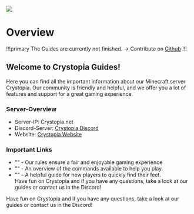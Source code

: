 ![](/assets/crystopia.webp)
# Overview

!!!primary
The Guides are currently not finished. -> Contribute on [Github](https://github.com/Crystopia/Guides)
!!!

## Welcome to Crystopia Guides!

Here you can find all the important information about our Minecraft server Crystopia. Our community is friendly and helpful, and we offer you a lot of features and support for a great gaming experience.

### Server-Overview

- Server-IP: Crystopia.net
- Discord-Server: [Crystopia Discord](https://crystopia.link/discord) 
- Website: [Crystopia Website](https://www.crystopia.net) 

### Important Links

-  "<link>" - Our rules ensure a fair and enjoyable gaming experience
-  "<link>" - An overview of the commands available to help you play.
-  "<link>" - A helpful guide for new players to quickly find their feet.<br />
Have fun on Crystopia and if you have any questions, take a look at our guides or contact us in the Discord!


Have fun on Crystopia and if you have any questions, take a look at our guides or contact us in the Discord!
